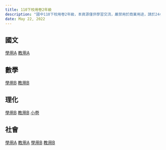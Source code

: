 ```yaml
---
title: 110下校用卷2年級
description: "國中110下校用卷2年級，本資源僅供學習交流，嚴禁用於商業用途，請於24小時內刪除。"
date: May 22, 2022
---
```



## 國文
[學用A](https://drive.google.com/file/d/1VvyYH6zfyvXVF0BO59z1JQZS9eU4-Sbe/view?usp=sharing)
[教用A](https://drive.google.com/file/d/1W-aLJw-UeNilTmIBIDvTXNseyhCGIV9t/view?usp=sharing)
## 數學
[學用B](https://drive.google.com/file/d/1Sz-hx_M_fim-zda9SD7nzTk_8_m4uQR3/view?usp=sharing)
[教用B](https://drive.google.com/file/d/1Sl6cormnEwS_lpdWBFCziWDgs1IwbwHe/view?usp=sharing)
## 理化
[學用B](https://drive.google.com/file/d/1SUZBK6uXmZBuecsRq2d8_owhR1O3LxS_/view?usp=sharing)
[教用B](https://drive.google.com/file/d/1SdXXGHqiX33bJv-etnk6TEkTj70V-3tO/view?usp=sharing)
[小卷](https://drive.google.com/drive/folders/1JTUcXWSfnL3a3O9ArLjD5FFwNIEXx8Nw?usp=sharing)
## 社會
[學用A](https://drive.google.com/file/d/1VmZGdKZKgXnLheGWY69F8mWXgDdM_gwo/view?usp=sharing)
[教用A](https://drive.google.com/file/d/1VaNlJm4nIuY0T7a4YQMRGpF5IVfe-M8D/view?usp=sharing)
[學用B](https://drive.google.com/file/d/1Vnm-yCGpJbujCYjGU7m43aOspqJWF4JJ/view?usp=sharing)
[教用B](https://drive.google.com/file/d/1VoT7TJ5j_HYQyjzh0horTDeB93cNKdJH/view?usp=sharing)
